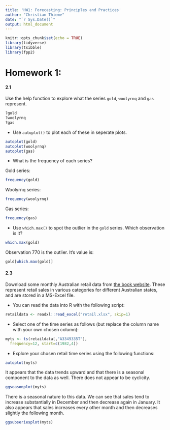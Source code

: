 ```yaml
---
title: 'HW1: Forecasting: Principles and Practices'
author: "Christian Thieme"
date: "`r Sys.Date()`"
output: html_document
---
```



```r
knitr::opts_chunk$set(echo = TRUE)
library(tidyverse)
library(tsibble)
library(fpp2)
```

# Homework 1: 

#### 2.1

Use the help function to explore what the series `gold`, `woolyrnq` and `gas` represent.

```r
?gold
?woolyrnq
?gas
```

* Use `autoplot()` to plot each of these in seperate plots. 

```r
autoplot(gold)
autoplot(woolyrnq)
autoplot(gas)
```
* What is the frequency of each series?  

Gold series: 

```r
frequency(gold)
```
Woolyrnq series: 

```r
frequency(woolyrnq)
```
Gas series: 

```r
frequency(gas)
```

* Use `which.max()` to spot the outlier in the `gold` series. Which observation is it? 

```r
which.max(gold)
```
Observation 770 is the outlier. It's value is: 

```r
gold[which.max(gold)]
```
#### 2.3

Download some monthly Australian retail data from [the book website](https://otexts.com/fpp2/extrafiles/retail.xlsx). These represent retail sales in various categories for different Australian states, and are stored in a MS-Excel file.

* You can read the data into R with the following script: 

```r
retaildata <- readxl::read_excel("retail.xlsx", skip=1)
```

* Select one of the time series as follows (but replace the column name with your own chosen column):

```r
myts <- ts(retaildata[,"A3349335T"],
  frequency=12, start=c(1982,4))
```

* Explore your chosen retail time series using the following functions:

```r
autoplot(myts)
```
It appears that the data trends upward and that there is a seasonal component to the data as well. There does not appear to be cyclicity.

```r
ggseasonplot(myts)
```
There is a seasonal nature to this data. We can see that sales tend to increase substantially in December and then decrease again in January. It also appears that sales increases every other month and then decreases slightly the following month. 

```r
ggsubseriesplot(myts)
```
```r

```


